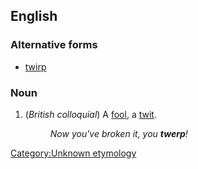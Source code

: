 ==English==

===Alternative forms===
*[[twirp]]

===Noun===
{{en-noun-reg}}

#(''British colloquial'') A [[fool]], a [[twit]].<!--used outside Britain?-->
#:''Now you've broken it, you '''twerp'''!''

[[Category:Unknown etymology]]<!--SOED-->